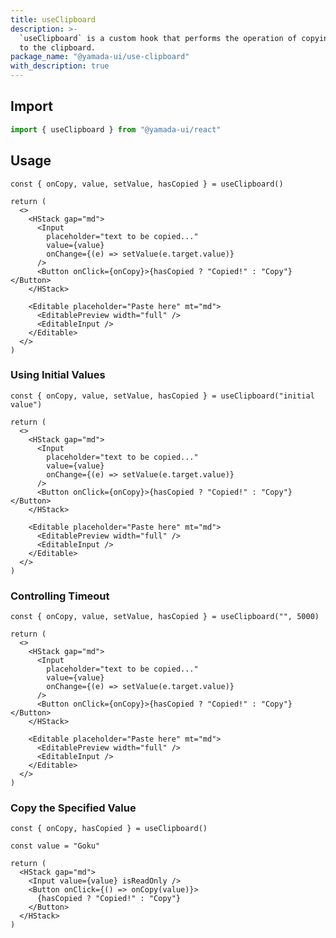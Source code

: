 ```yaml
---
title: useClipboard
description: >-
  `useClipboard` is a custom hook that performs the operation of copying a value
  to the clipboard.
package_name: "@yamada-ui/use-clipboard"
with_description: true
---
```


## Import

```ts
import { useClipboard } from "@yamada-ui/react"
```

## Usage

```tsx functional=true
const { onCopy, value, setValue, hasCopied } = useClipboard()

return (
  <>
    <HStack gap="md">
      <Input
        placeholder="text to be copied..."
        value={value}
        onChange={(e) => setValue(e.target.value)}
      />
      <Button onClick={onCopy}>{hasCopied ? "Copied!" : "Copy"}</Button>
    </HStack>

    <Editable placeholder="Paste here" mt="md">
      <EditablePreview width="full" />
      <EditableInput />
    </Editable>
  </>
)
```

### Using Initial Values

```tsx functional=true
const { onCopy, value, setValue, hasCopied } = useClipboard("initial value")

return (
  <>
    <HStack gap="md">
      <Input
        placeholder="text to be copied..."
        value={value}
        onChange={(e) => setValue(e.target.value)}
      />
      <Button onClick={onCopy}>{hasCopied ? "Copied!" : "Copy"}</Button>
    </HStack>

    <Editable placeholder="Paste here" mt="md">
      <EditablePreview width="full" />
      <EditableInput />
    </Editable>
  </>
)
```

### Controlling Timeout

```tsx functional=true
const { onCopy, value, setValue, hasCopied } = useClipboard("", 5000)

return (
  <>
    <HStack gap="md">
      <Input
        placeholder="text to be copied..."
        value={value}
        onChange={(e) => setValue(e.target.value)}
      />
      <Button onClick={onCopy}>{hasCopied ? "Copied!" : "Copy"}</Button>
    </HStack>

    <Editable placeholder="Paste here" mt="md">
      <EditablePreview width="full" />
      <EditableInput />
    </Editable>
  </>
)
```

### Copy the Specified Value

```tsx functional=true
const { onCopy, hasCopied } = useClipboard()

const value = "Goku"

return (
  <HStack gap="md">
    <Input value={value} isReadOnly />
    <Button onClick={() => onCopy(value)}>
      {hasCopied ? "Copied!" : "Copy"}
    </Button>
  </HStack>
)
```
